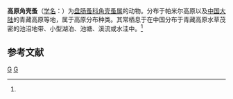 {{Speciesbox
| taxon = Cornuella annandalei
| binomial_authority = (Daday, 1908)<ref name='id12412'>{{cite web| url =http://www.bioinfo.cn/db05/BjdwSpecies.php?action=view&id=12412| title =高原角壳蚤| work =《中国动物物种编目数据库》| publisher =中国科学院微生物研究所| author =中国科学院动物研究所| accessdate =2009-04-28| deadurl =yes| archiveurl =https://web.archive.org/web/20160305094930/http://www.bioinfo.cn/db05/BjdwSpecies.php?action=view&id=12412| archivedate =2016-03-05}}</ref>
}}

'''高原角壳蚤'''（[[学名|学名]]：{{lang|la|''Cornuella annandalei''}}）为[[盘肠蚤科|盘肠蚤科]][[角壳蚤属|角壳蚤属]]的动物。分布于帕米尔高原以及[[中国大陆|中国大陆]]的青藏高原等地，属于高原分布种类。其常栖息于在中国分布于青藏高原水草茂密的池沼地带、小型湖泊、池塘、溪流或水洼中。<ref name='id12412'/>

== 参考文献 ==
{{reflist}}

{{节肢动物小作品}}

{{taxonbar}}
[[Category:_1908年描述的动物|G]]
[[Category:角壳蚤属|G]]
